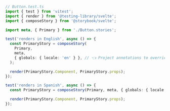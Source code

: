 ```ts
// Button.test.ts
import { test } from 'vitest';
import { render } from '@testing-library/svelte';
import { composeStory } from '@storybook/svelte';

import meta, { Primary } from './Button.stories';

test('renders in English', async () => {
  const PrimaryStory = composeStory(
    Primary,
    meta,
    { globals: { locale: 'en' } }, // 👈 Project annotations to override the locale
  );

  render(PrimaryStory.Component, PrimaryStory.props);
});

test('renders in Spanish', async () => {
  const PrimaryStory = composeStory(Primary, meta, { globals: { locale: 'es' } });

  render(PrimaryStory.Component, PrimaryStory.props);
});
```
